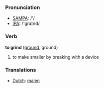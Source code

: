 === Pronunciation ===
*[[w:SAMPA|SAMPA]]: /'/
*[[w:IPA|IPA]]: /'graɪnd/

=== Verb ===

'''to grind''' ([[ground]], ground)

# to make smaller by breaking with a device

=== Translations ===
*[[Dutch]]: [[malen]]